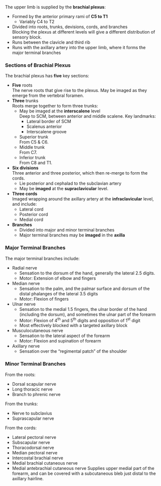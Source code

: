 
The upper limb is supplied by the **brachial plexus**:

* Formed by the anterior primary rami of **C5 to T1**
	* Variably C4 to T2
* Divided into roots, trunks, devisions, cords, and branches\
Blocking the plexus at different levels will give a different distribution of sensory block.
* Runs between the clavicle and third rib
* Runs with the axillary artery into the upper limb, where it forms the major terminal branches

### Sections of Brachial Plexus

The brachial plexus has **five** key sections:

* **Five** roots\
The nerve roots that give rise to the plexus. May be imaged as they emerge from the vertebral foramen.
* **Three** trunks\
Roots merge together to form three trunks:
	* May be imaged at the **interscalene** level\
	Deep to SCM, between anterior and middle scalene. Key landmarks:
		* Lateral border of SCM
		* Scalenus anterior
		* Interscalene groove
	* Superior trunk\
	From C5 & C6.
	* Middle trunk\
	From C7.
	* Inferior trunk\
	From C8 and T1.
* **Six divisions**\
Three anterior and three posterior, which then re-merge to form the cords.
	* Lie posterior and cephalad to the subclavian artery
	* May be **imaged** at the **supraclavicular** level.
* **Three cords**\
Imaged wrapping around the axillary artery at the **infraclavicular** level, and include:
	* Lateral cord
	* Posterior cord
	* Medial cord
* **Branches**\
	* Divided into major and minor terminal branches
	* Major terminal branches may be **imaged** in the **axilla**




### Major Terminal Branches

The major terminal branches include:

* Radial nerve
	* Sensation to the dorsum of the hand, generally the lateral 2.5 digits.
	* Motor: Extension of elbow and fingers
* Median nerve\
	* Sensation to the palm, and the palmar surface and dorsum of the distal phalanges of the lateral 3.5 digits
	* Motor: Flexion of fingers
* Ulnar nerve
	* Sensation to the medial 1.5 fingers, the ulnar border of the hand (including the dorsum), and sometimes the ulnar part of the forearm
	* Motor: Flexion of 4^th^ and 5^th^ digits and opposition of 1^st^ digit
	* Most effectively blocked with a targeted axillary block
* Musculocutaneous nerve
	* Sensation to the lateral aspect of the forearm
	* Motor: Flexion and supination of forearm
* Axillary nerve
	* Sensation over the "regimental patch" of the shoulder



### Minor Terminal Branches

From the roots:

* Dorsal scapular nerve
* Long thoracic nerve
* Branch to phrenic nerve


From the trunks:

* Nerve to subclavius
* Suprascapular nerve


From the cords:

* Lateral pectoral nerve
* Subscapular nerve
* Thoracodorsal nerve
* Median pectoral nerve
* Intercostal brachial nerve\
* Medial brachial cutaneous nerve
* Medial antebrachial cutaneous nerve
Supplies upper medial part of the forearm, and can be covered with a subcutaneous bleb just distal to the axillary hairline.



